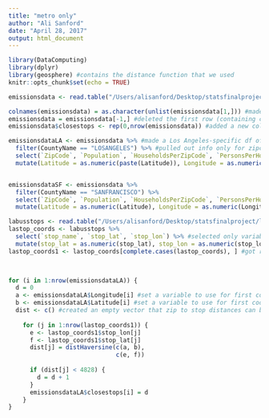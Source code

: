 ```yaml
---
title: "metro only"
author: "Ali Sanford"
date: "April 28, 2017"
output: html_document
---
```


```r
library(DataComputing)
library(dplyr)
library(geosphere) #contains the distance function that we used
knitr::opts_chunk$set(echo = TRUE)
```

```r
emissionsdata <- read.table("/Users/alisanford/Desktop/statsfinalproject/zipemissions.txt", fill = TRUE) #imported data obtained from UC Berkeley's CoolClimate Network. Data includes info about carbon emissions for each zip code in the US, and some identifying information about each zip code.

colnames(emissionsdata) = as.character(unlist(emissionsdata[1,])) #made the first row of the emissionsdata df into the column names
emissionsdata = emissionsdata[-1,] #deleted the first row (containing column names)
emissionsdata$closestops <- rep(0,nrow(emissionsdata)) #added a new column; later we will check which bus stops are within ~3mi of each zip code and put the total in this column
```

```r
emissionsdataLA <- emissionsdata %>% #made a Los Angeles-specific df of emissions data
  filter(CountyName == "LOSANGELES") %>% #pulled out info only for zipcodes within Los Angeles County
  select(`ZipCode`, `Population`, `HouseholdsPerZipCode`, `PersonsPerHousehold`, `AverageHouseValue`, `IncomePerHousehold`, `Latitude`, `Longitude`, `CountyName`, `popden`, `electricity(kWh)`, `Nat.Gas(cu.ft.)`, `FUELOIL(gallons)`, `Vehiclemilestraveled`, `Transport(tCO2e/yr)`, `closestops`) %>% #selected only variables that might be relevant to our analysis
  mutate(Latitude = as.numeric(paste(Latitude)), Longitude = as.numeric(paste(Longitude))) #changed coordinates to numeric so that they will run through our distance function properly later


emissionsdataSF <- emissionsdata %>%
  filter(CountyName == "SANFRANCISCO") %>%
  select(`ZipCode`, `Population`, `HouseholdsPerZipCode`, `PersonsPerHousehold`, `AverageHouseValue`, `IncomePerHousehold`, `Latitude`, `Longitude`, `CountyName`, `popden`, `electricity(kWh)`, `Nat.Gas(cu.ft.)`, `FUELOIL(gallons)`, `Vehiclemilestraveled`, `Transport(tCO2e/yr)`, `closestops`) %>%
  mutate(Latitude = as.numeric(Latitude), Longitude = as.numeric(Longitude)) #same process as above, but for San Francisco County rather than LA 
```

```r
labusstops <- read.table("/Users/alisanford/Desktop/statsfinalproject/lastops.txt", fill=TRUE, header=TRUE, quote="", sep=",") #imported data that includes names and coordinates of every bus and rail stop within Los Angeles
lastop_coords <- labusstops %>%
  select(`stop_name`, `stop_lat`, `stop_lon`) %>% #selected only variables pertaining to the name and coordinates of each stop
  mutate(stop_lat = as.numeric(stop_lat), stop_lon = as.numeric(stop_lon)) ##changed coordinates to numeric so that they will run through our distance function properly later
lastop_coords1 <- lastop_coords[complete.cases(lastop_coords), ] #got rid of cases in which the coordinates were NA (only 3 stops)

  
```

```r
for (i in 1:nrow(emissionsdataLA)) {
  d = 0
  a <- emissionsdataLA$Longitude[i] #set a variable to use for first coordinate of distance calculation
  b <- emissionsdataLA$Latitude[i] #set a variable to use for first coordinate of distance calculation
  dist <- c() #created an empty vector that zip to stop distances can be added into
  
    for (j in 1:nrow(lastop_coords1)) {
      e <- lastop_coords1$stop_lon[j]
      f <- lastop_coords1$stop_lat[j]
      dist[j] = distHaversine(c(a, b),
                              c(e, f))
      
      if (dist[j] < 4828) {
        d = d + 1
      }
      emissionsdataLA$closestops[i] = d
    }
}

```

